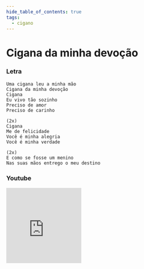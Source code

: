 ```yaml
---
hide_table_of_contents: true
tags:
  - cigano
---
```


# Cigana da minha devoção

### Letra

```text
Uma cigana leu a minha mão
Cigana da minha devoção
Cigana
Eu vivo tão sozinho
Preciso de amor
Preciso de carinho

(2x)
Cigana
Me de felicidade
Você é minha alegria
Você é minha verdade

(2x)
E como se fosse um menino
Nas suas mãos entrego o meu destino
```

### Youtube

<iframe
  width="200"
  height="200"
  src="https://www.youtube.com/embed/qIHE3JgJuIM"
  title="YouTube video player"
  frameborder="0"
  allow="accelerometer; autoplay; clipboard-write; encrypted-media; gyroscope; picture-in-picture; web-share"
  referrerpolicy="strict-origin-when-cross-origin"
  allowfullscreen
></iframe>
